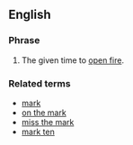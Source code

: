 ==English==
===Phrase===
#The given time to [[open fire]].

===Related terms===
*[[mark]]
*[[on the mark]]
*[[miss the mark]]
*[[mark ten]]
